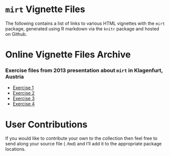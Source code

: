<!--
%\VignetteEngine{knitr::knitr}
%\VignetteIndexEntry{Online Vignettes}
-->

`mirt` Vignette Files
=====================

The following contains a list of links to various HTML vignettes with the `mirt` package, 
generated using R markdown via the `knitr` package and hosted on Github.  

Online Vignette Files Archive
=============================

### Exercise files from 2013 presentation about `mirt` in Klagenfurt, Austria

- [Exercise 1](https://github.com/philchalmers/mirt/tree/master/vignettes/files/html/Exercise_01.html)
- [Exercise 2](https://github.com/philchalmers/mirt/tree/master/vignettes/files/html/Exercise_02.html)
- [Exercise 3](https://github.com/philchalmers/mirt/tree/master/vignettes/files/html/Exercise_03.html)
- [Exercise 4](https://github.com/philchalmers/mirt/tree/master/vignettes/files/html/Exercise_04.html)

# User Contributions

If you would like to contribute your own to the collection then feel free to send along your 
source file (`.Rmd`) and I'll add it to the appropriate package locations. 